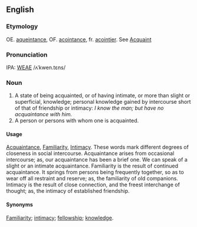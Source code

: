 ==English==
===Etymology===
OE. [[aqueintance]], OF. [[acointance]], fr. [[acointier]]. See [[Acquaint]]

===Pronunciation===
IPA: [[WEAE]] /ʌˈkwen.tɛns/

===Noun===
#A state of being acquainted, or of having intimate, or more than slight or superficial, knowledge; personal  knowledge gained by intercourse short of that of friendship or intimacy: ''I know the man; but have no acquaintance with him.''
#A person or persons with whom one is acquainted.

====Usage====
[[Acquaintance]], [[Familiarity]], [[Intimacy]]. These words  mark different degrees of closeness in social  intercourse. Acquaintance arises from occasional  intercourse; as, our acquaintance has been a brief  one. We can speak of a slight or an intimate  acquaintance. Familiarity is the result of continued  acquaintance. It springs from persons being frequently  together, so as to wear off all restraint and reserve; as, the familiarity of old companions. Intimacy is the  result of close connection, and the freest interchange  of thought; as, the intimacy of established  friendship.

====Synonyms====
[[Familiarity]]; [[intimacy]]; [[fellowship]]; [[knowledge]].